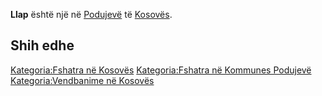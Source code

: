 {{Fshat në 
 | Emri                = Llap
 | EmriAlt                = 
 | NAME_SHORT_FORM=      
 | NAME_GENERIC=      
 | NAME_SORT_NAME_RO=      LLAP
 | FULL_NAME_RO = Llap
 | FULL_NAME_ND_RO=Llap
 | SORT_NAME_RG=LLAP
 | FULL_NAME_RG=Llap
 | FULL_NAME_ND_RG=Llap
 | SRP_NAME_SHORT_FORM=      
 | SRP_NAME_GENERIC=      
 | SRP_NAME_SORT_NAME_RO=      
 | SRP_FULL_NAME_RO = 
 | SRP_FULL_NAME_ND_RO=
 | SRP_SORT_NAME_RG=
 | SRP_FULL_NAME_RG=
 | SRP_FULL_NAME_ND_RG=
 | Emri (Rasa dhanore) = 
 | Figura              = 
 | Shteti              = Kosovo
 | Komuna              = Podujevë
 | Kodi postar         = 
 | Sipërfaqja          = 

 | Popullsia           = 

 | Regj. i popullsisë  = 
 | Dend. e popullsisë  = 
 | Faqja zyrtare       = 
 <!--- Koordinatat ----> 
 | Gjerësia            = 42.889722
 | Gjatësia            = 21.236667
 | Lartësia            = 
}}
'''Llap''' është një [[]] në [[Podujevë]] të [[Kosovës]].

<!-- == Gjeografia == -->
<!-- == Historia == -->
<!-- == Demografia == -->
== Shih edhe ==
{{Komuna Podujevë}}
{{Kosovo-Administrata-Cung}}

[[Kategoria:Fshatra në Kosovës]]
[[Kategoria:Fshatra në Kommunes Podujevë]]
[[Kategoria:Vendbanime në Kosovës]]